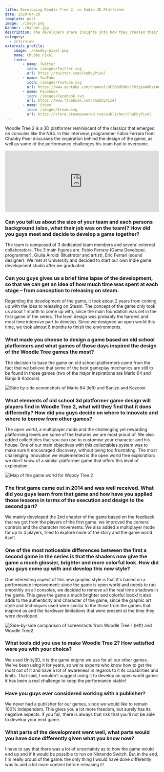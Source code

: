 ```yaml
---
title: Developing Woodle Tree 2, an Indie 3D Platformer
date: 2020-04-29
template: post
image: ./image.png
banner: ./banner.jpg
description: The developers share insights into how they created their latest platformer, including the inspiration they took from old school games.
category:
  - Interview
externals_profile:
    image: ./chubby-pixel.png
    name: Chubby Pixel
    links:
        - name: Twitter
          icon: /images/Twitter.svg
          url: https://twitter.com/ChubbyPixel
        - name: YouTube
          icon: /images/Youtube.svg
          url: https://www.youtube.com/channel/UCZ80dFmBnCYH3qsoAdDzrWQ
        - name: Facebook
          icon: /images/Facebook.svg
          url: https://www.facebook.com/ChubbyPixel
        - name: Steam
          icon: /images/Steam.svg
          url: https://store.steampowered.com/publisher/ChubbyPixel
---
```


Woodle Tree 2 is a 3D platformer reminiscent of the classics that emerged on consoles like the N64. In this interview, programmer Fabio Ferrara from Chubby Pixel discusses the inspiration behind the design of the game, as well as some of the performance challenges his team had to overcome. 

<div stlye="display:block; width: 100%; max-width: 500px; margin: 0 auto;">
<iframe src="https://store.steampowered.com/widget/1173740/" frameborder="0" width="100%" height="200"></iframe></div>

### Can you tell us about the size of your team and each persons background (also, what their job was on the team)? How did you guys meet and decide to develop a game together? ###

The team is composed of 3 dedicated team members and several external collaborators. The 3 main figures are: Fabio Ferrara (Game Developer, programmer), Giulia Airoldi (Illustrator and artist), Eric Ferrari (sound designer). We met at University and decided to start our own indie game development studio after we graduated.

### Can you guys gives us a brief time lapse of the development, so that we can get an idea of how much time was spent at each stage – from conception to releasing on steam. ###

Regarding the development of the game, it took about 2 years from coming up with the idea to releasing on Steam. The concept of the game only took us about 1 month to come up with, since the main foundation was set in the first game of the series. The level design was probably the hardest and most time intensive part to develop. Since we designed an open world this time, we took almost 8 months to finish the environments.

### What made you choose to design a game based on old school platformers and what games of those days inspired the design of the Woodle Tree games the most? ###

The decision to base the game on old school platformers came from the fact that we believe that some of the best gameplay mechanics are still to be found in those games (two of the major inspirations are Mario 64 and Banjo & Kazooie).

![Side by side screenshots of Mario 64 (left) and Banjzo and Kazooie](./oldschool-games.png)

### What elements of old school 3d platformer game design will players find in Woodle Tree 2, what will they find that it does differently? How did you guys decide on where to innovate and where to borrow from other games? ###

The open world, a multiplayer mode and the challenging yet rewarding platforming levels are some of the features we are most proud of. We also added collectibles that you can use to customise your character and his house. One of our main objectives with this collectables system was to make sure it encouraged discovery, without being too frustrating. The most challenging innovation we implemented is the open world free exploration: we don't know of a similar platformer game that offers this level of exploration.

![Map of the game world for Woody Tree 2](./open-world.png)

### The first game came out in 2014 and was well received. What did you guys learn from that game and how have you applied those lessons in terms of the execution and design to the second part? ###

We mainly developed the 2nd chapter of the game based on the feedback that we got from the players of the first game: we improved the camera controls and the character movements. We also added a multiplayer mode for up to 4 players, tried to explore more of the story and the game world itself.

### One of the most noticeable differences between the first a second game in the series is that the shaders now give the game a much glossier, brighter and more colorful look. How did you guys come up with and develop this new style? ###

One interesting aspect of this new graphic style is that it's based on a performance improvement: since the game is open world and needs to run smoothly on all consoles, we decided to remove all the real time shadows in the game. This gave the game a much brighter and colorful loook! It also adds to the authenticity and character of the game, since the graphic art style and techniques used were similar to the those from the games that inspired us and the hardware limitations that were present at the time they were developed.

![Side-by-side comparison of screenshots from Woodle Tree 1 (left) and Woodle Tree2](./graphics-comparison.png)

### What tools did you use to make Woodle Tree 2? How satisfied were you with your choice? ###

We used Unity3D, it is the game engine we use for all our other games. We've been using it for years, so we're experts who know how to get the most out of it and have a lot of awareness in regards to it its capabilities and limits. That said, I wouldn't suggest using it to develop an open world game: it has been a real challenge to keep the performance stable!

### Have you guys ever considered working with a publisher? ###

We never had a publisher for our games, since we would like to remain 100% independent. This gives you a lot more freedom, but surely has its negative aspects: if you fail, there is always that risk that you'll not be able to develop your next game.

### What parts of the development went well, what parts would you have done differently given what you know now? ###

I have to say that there was a lot of uncertainty as to how the game would end up and if it would be possible to run on Nintendo Switch. But in the end, I'm really proud of the game: the only thing I would have done differently was to add a lot more content before releasing it!